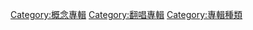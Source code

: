 {{catmore}}

[[Category:概念專輯|Category:概念專輯]]
[[Category:翻唱專輯|Category:翻唱專輯]]
[[Category:專輯種類|Category:專輯種類]]